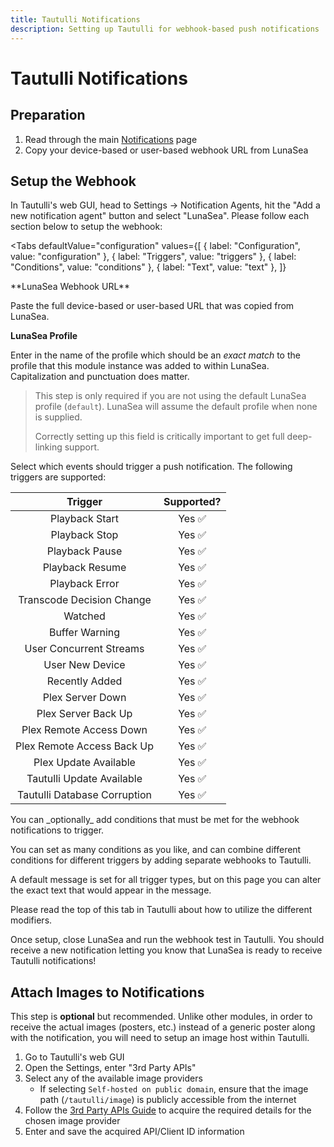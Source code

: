 ```yaml
---
title: Tautulli Notifications
description: Setting up Tautulli for webhook-based push notifications
---
```


# Tautulli Notifications

## Preparation

1. Read through the main [Notifications](/lunasea/notifications) page
2. Copy your device-based or user-based webhook URL from LunaSea

## Setup the Webhook

In Tautulli's web GUI, head to Settings -> Notification Agents, hit the "Add a new notification agent" button and select "LunaSea". Please follow each section below to setup the webhook:

<Tabs
  defaultValue="configuration"
  values={[
    { label: "Configuration", value: "configuration" },
    { label: "Triggers", value: "triggers" },
    { label: "Conditions", value: "conditions" },
    { label: "Text", value: "text" },
  ]}
>
<TabItem value="configuration">
  **LunaSea Webhook URL**

  Paste the full device-based or user-based URL that was copied from LunaSea.

  **LunaSea Profile**

  Enter in the name of the profile which should be an _exact match_ to the profile that this module instance was added to within LunaSea. Capitalization and punctuation does matter.

  > This step is only required if you are not using the default LunaSea profile (`default`). LunaSea will assume the default profile when none is supplied.
  >
  > Correctly setting up this field is critically important to get full deep-linking support.
</TabItem>

<TabItem value="triggers">
  Select which events should trigger a push notification. The following triggers are supported:

  |           Trigger            | Supported? |
  | :--------------------------: | :--------: |
  |        Playback Start        |   Yes ✅   |
  |        Playback Stop         |   Yes ✅   |
  |        Playback Pause        |   Yes ✅   |
  |       Playback Resume        |   Yes ✅   |
  |        Playback Error        |   Yes ✅   |
  |  Transcode Decision Change   |   Yes ✅   |
  |           Watched            |   Yes ✅   |
  |        Buffer Warning        |   Yes ✅   |
  |   User Concurrent Streams    |   Yes ✅   |
  |       User New Device        |   Yes ✅   |
  |        Recently Added        |   Yes ✅   |
  |       Plex Server Down       |   Yes ✅   |
  |     Plex Server Back Up      |   Yes ✅   |
  |   Plex Remote Access Down    |   Yes ✅   |
  |  Plex Remote Access Back Up  |   Yes ✅   |
  |    Plex Update Available     |   Yes ✅   |
  |  Tautulli Update Available   |   Yes ✅   |
  | Tautulli Database Corruption |   Yes ✅   |
</TabItem>

<TabItem value="conditions">
  You can _optionally_ add conditions that must be met for the webhook notifications to trigger.

  You can set as many conditions as you like, and can combine different conditions for different triggers by adding separate webhooks to Tautulli.
</TabItem>

<TabItem value="text">
  A default message is set for all trigger types, but on this page you can alter the exact text that would appear in the message.

  Please read the top of this tab in Tautulli about how to utilize the different modifiers.
</TabItem>
</Tabs>

Once setup, close LunaSea and run the webhook test in Tautulli. You should receive a new notification letting you know that LunaSea is ready to receive Tautulli notifications!

## Attach Images to Notifications

This step is **optional** but recommended. Unlike other modules, in order to receive the actual images (posters, etc.) instead of a generic poster along with the notification, you will need to setup an image host within Tautulli.

1. Go to Tautulli's web GUI
2. Open the Settings, enter "3rd Party APIs"
3. Select any of the available image providers
   - If selecting `Self-hosted on public domain`, ensure that the image path (`/tautulli/image`) is publicly accessible from the internet
4. Follow the [3rd Party APIs Guide](https://github.com/Tautulli/Tautulli/wiki/3rd-Party-APIs-Guide) to acquire the required details for the chosen image provider
5. Enter and save the acquired API/Client ID information
